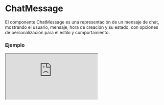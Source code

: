 # ChatMessage

El componente ChatMessage es una representación de un mensaje de chat, mostrando el usuario, mensaje, hora de creación y su estado, con opciones de personalización para el estilo y comportamiento.


### Ejemplo

<Iframe minHeightIframe="30dvh" src="https://fenextjs-component-storybook.vercel.app/iframe.html?args=&id=chat-message--index&viewMode=story" />

### Importación

Para importar el componente ChatMessage, se puede hacer desde fenextjs

```tsx copy
import { ChatMessage } from "fenextjs";
```

### Parámetros

| Parámetro | Tipo | Requerido | Default | Descripcion |
| --------- | ---- | --------- | ------- | ----------- |
| id | string \| number | sí | undefined | Identificador único del mensaje. |
| loader | boolean | no | false | Indica si el componente está en estado de carga, mostrando placeholders en lugar de contenido. |
| right | boolean | no | false | Define si el mensaje debe alinearse a la derecha, generalmente para mensajes propios. |
| account | Partial\<UserProps\> | no | undefined | Propiedades parciales del usuario que envía el mensaje, incluyendo nombre e imagen de perfil. |
| message | ReactNode | no | undefined | El contenido del mensaje, puede ser texto o cualquier nodo de React. |
| createdAt | Date | no | undefined | Fecha y hora en la que fue creado el mensaje. |
| view | boolean | no | false | Indica si el mensaje ha sido visto o no. |
| imgProps | Partial\<ImgProps\> | no | \{ imgIf404: FenextImgUserPlaceholder \} | Propiedades adicionales para el componente Img que se utiliza para mostrar la imagen del usuario. |

### Alineación del mensaje

El componente permite alinear el mensaje hacia la derecha o izquierda basado en el prop `right`.

| Prop `right` | Alineación | Descripción |
| --- | --- | --- |
| false | Izquierda | El mensaje se muestra alineado a la izquierda, típico de mensajes recibidos. |
| true | Derecha | El mensaje se muestra alineado a la derecha, típico de mensajes enviados por el usuario. |

### Storybook

Para ver el storybook del componente lo puede hacer con este [link](https://fenextjs-component-storybook.vercel.app/?path=/story/chat-message--index)

### Usos

- Mensaje básico

```tsx copy
<ChatMessage 
    id={1}
    message="Hola" 
    createdAt={new Date()} 
    account={{ name: "Usuario" }} 
/>
```

- Mensaje alineado a la derecha

```tsx copy
<ChatMessage 
    id={2} 
    message="Hola, soy yo" 
    right={true} 
    createdAt={new Date()} 
    account={{ name: "Yo" }} 
/>
```

- Mensaje en estado de carga

```tsx copy
<ChatMessage id={3} loader={true} />
```

